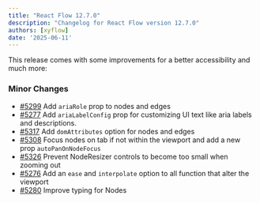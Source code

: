 ```yaml
---
title: "React Flow 12.7.0"
description: "Changelog for React Flow version 12.7.0"
authors: [xyflow]
date: '2025-06-11'
---
```


This release comes with some improvements for a better accessibility and much more:

### Minor Changes
-   [#5299](https://github.com/xyflow/xyflow/pull/5299) Add `ariaRole` prop to nodes and edges
-   [#5277](https://github.com/xyflow/xyflow/pull/5277) Add `ariaLabelConfig` prop for customizing UI text like aria labels and descriptions.
-   [#5317](https://github.com/xyflow/xyflow/pull/5317) Add `domAttributes` option for nodes and edges
-   [#5308](https://github.com/xyflow/xyflow/pull/5308) Focus nodes on tab if not within the viewport and add a new prop `autoPanOnNodeFocus`
-   [#5326](https://github.com/xyflow/xyflow/pull/5326) Prevent NodeResizer controls to become too small when zooming out
-   [#5276](https://github.com/xyflow/xyflow/pull/5276) Add an `ease` and `interpolate` option to all function that alter the viewport
-   [#5280](https://github.com/xyflow/xyflow/pull/5280) Improve typing for Nodes
